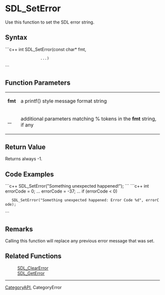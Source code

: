 <!-- pragma section-numbers off -->
<!-- pragma disable-camelcase -->
= SDL_SetError =
Use this function to set the SDL error string.


== Syntax ==
```c++
int SDL_SetError(const char* fmt,
                 ...)
```
== Function Parameters ==
{|
|'''fmt''' 
|a printf() style message format string 
|-
|'''...''' 
|additional parameters matching % tokens in the '''fmt''' string, if any 
|}

== Return Value ==
Returns always -1.

== Code Examples ==
```c++
SDL_SetError("Something unexpected happened!");
```
```c++
int errorCode = 0;
...
errorCode = -37;
...
if (errorCode < 0)
    SDL_SetError("Something unexpected happened: Error Code %d", errorCode);
```
== Remarks ==
Calling this function will replace any previous error message that was set.

== Related Functions ==
: [[SDL_ClearError]]
: [[SDL_GetError]]

----
[[CategoryAPI]], CategoryError
